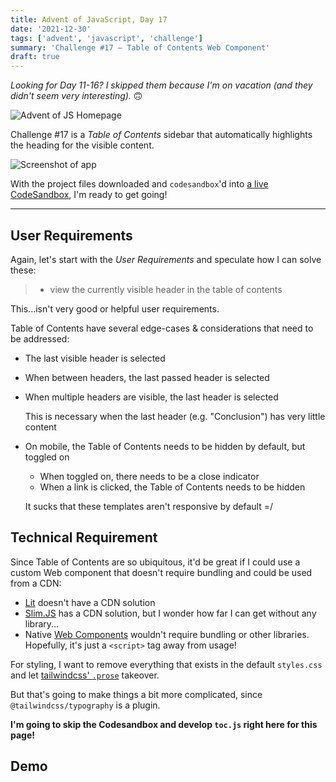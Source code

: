 ```yaml
---
title: Advent of JavaScript, Day 17
date: '2021-12-30'
tags: ['advent', 'javascript', 'challenge']
summary: 'Challenge #17 – Table of Contents Web Component'
draft: true
---
```



<style>{`
  details {
    display: none;
  }
`}</style>

<TableOfContentsDemo />

_Looking for Day 11-16? I skipped them because I'm on vacation (and they didn't seem very interesting)._ 🙃

![Advent of JS Homepage](/static/images/advent-of-js.png)

Challenge #17 is a _Table of Contents_ sidebar that automatically highlights the heading for the visible content.

![Screenshot of app](https://coachtestprep.s3.amazonaws.com/direct-uploads/user-117025/a6a5e9dd-33cf-4000-a18b-8f939f549bb5/CleanShot%202021-12-17%20at%2008.06.14.png)

With the project files downloaded and `codesandbox`'d into [a live CodeSandbox](https://codesandbox.io/s/advent-of-javascript-day-17-w899s), I'm ready to get going!

---

## User Requirements

Again, let's start with the _User Requirements_ and speculate how I can solve these:

> - view the currently visible header in the table of contents

This...isn't very good or helpful user requirements.

Table of Contents have several edge-cases & considerations that need to be addressed:

- The last visible header is selected
- When between headers, the last passed header is selected
- When multiple headers are visible, the last header is selected

  This is necessary when the last header (e.g. "Conclusion") has very little content

- On mobile, the Table of Contents needs to be hidden by default, but toggled on

  - When toggled on, there needs to be a close indicator
  - When a link is clicked, the Table of Contents needs to be hidden

  It sucks that these templates aren't responsive by default =/

## Technical Requirement

Since Table of Contents are so ubiquitous, it'd be great if I could use a custom Web component
that doesn't require bundling and could be used from a CDN:

- [Lit](https://lit.dev/) doesn't have a CDN solution
- [Slim.JS](https://slimjs.com/#/getting-started) has a CDN solution, but I wonder how far I can get without any library...
- Native [Web Components](https://www.webcomponents.org/) wouldn't require bundling or other libraries. Hopefully, it's just a `<script>` tag away from usage!

For styling, I want to remove everything that exists in the default `styles.css` and let [tailwindcss' `.prose`](https://tailwindcss.com/docs/typography-plugin) takeover.

But that's going to make things a bit more complicated, since `@tailwindcss/typography` is a plugin.

**I'm going to skip the Codesandbox and develop `toc.js` right here for this page!**

## Demo
